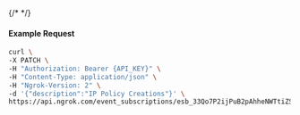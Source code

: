 {/* <!-- Code generated for API Clients. DO NOT EDIT. --> */}

#### Example Request
```bash
curl \
-X PATCH \
-H "Authorization: Bearer {API_KEY}" \
-H "Content-Type: application/json" \
-H "Ngrok-Version: 2" \
-d '{"description":"IP Policy Creations"}' \
https://api.ngrok.com/event_subscriptions/esb_33Qo7P2ijPuB2pAhheNWTtiZSTd
```